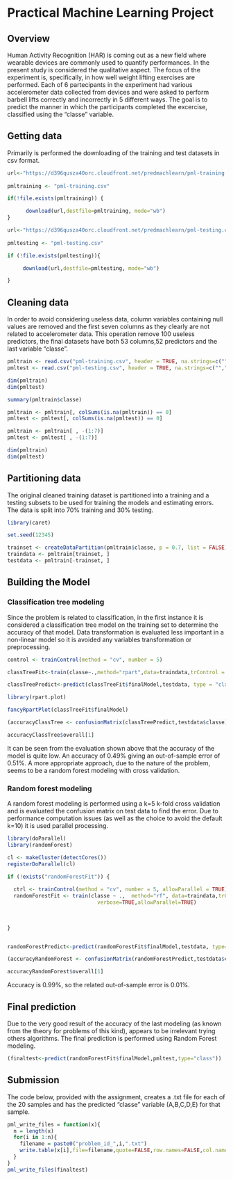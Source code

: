 # Practical Machine Learning Project

## Overview
Human Activity Recognition (HAR) is coming out as a new field where wearable devices are  commonly
used to quantify performances. 
In the present study is considered the qualitative aspect.
The focus of the experiment is, specifically, in how well weight lifting exercises are performed.
Each of 6 partecipants in the experiment had various accelerometer data collected from devices 
and were asked to perform barbell lifts correctly and incorrectly in 5 different ways.
The goal is to predict the manner in which the participants completed the excercise, classified using the "classe" variable.

## Getting data

Primarily is performed the downloading of the training and test datasets in csv format.

```r


url<-"https://d396qusza40orc.cloudfront.net/predmachlearn/pml-training.csv"  
    
pmltraining <- "pml-training.csv"

if(!file.exists(pmltraining)) {

      download(url,destfile=pmltraining, mode="wb")          
}

url<-"https://d396qusza40orc.cloudfront.net/predmachlearn/pml-testing.csv"
    
pmltesting <- "pml-testing.csv"

if (!file.exists(pmltesting)){

     download(url,destfile=pmltesting, mode="wb") 

}


```
## Cleaning data

In order to avoid considering useless data, column variables containing null values are removed
and the first seven columns as they clearly are not related to accelerometer data.
This operation remove 100 useless predictors, the final datasets have both 53 columns,52 predictors and the last variable "classe".

```r

pmltrain <- read.csv("pml-training.csv", header = TRUE, na.strings=c("","NA"))
pmltest <- read.csv("pml-testing.csv", header = TRUE, na.strings=c("","NA"))

dim(pmltrain)
dim(pmltest)

summary(pmltrain$classe)

pmltrain <- pmltrain[, colSums(is.na(pmltrain)) == 0] 
pmltest <- pmltest[, colSums(is.na(pmltest)) == 0]

pmltrain <- pmltrain[ , -(1:7)]
pmltest <- pmltest[ , -(1:7)]

dim(pmltrain)
dim(pmltest)

```
## Partitioning data
The original cleaned training dataset is partitioned into a training and a testing subsets to be used for training the models and estimating errors. The data is split into 70% training and 30% testing.

```r

library(caret)

set.seed(12345) 

trainset <- createDataPartition(pmltrain$classe, p = 0.7, list = FALSE)
traindata <- pmltrain[trainset, ]
testdata <- pmltrain[-trainset, ]

```

## Building the Model

### Classification tree modeling
Since the problem is related to classification, in the first instance it is considered a classification tree model on the training set to determine the accuracy of that model.
Data transformation is evaluated less important in a non-linear model so it is avoided any variables transformation or preprocessing.

```r

control <- trainControl(method = "cv", number = 5)

classTreeFit<-train(classe~.,method="rpart",data=traindata,trControl = control)

classTreePredict<-predict(classTreeFit$finalModel,testdata, type = "class")

library(rpart.plot)

fancyRpartPlot(classTreeFit$finalModel)

(accuracyClassTree <- confusionMatrix(classTreePredict,testdata$classe))

accuracyClassTree$overall[1]


```
It can be seen from the evaluation shown above that the accuracy of the model is quite low. 
An accuracy of 0.49% giving an out-of-sample error of 0.51%.
A more appropriate approach, due to the nature of the problem, seems to be a random forest modeling with cross validation.

### Random forest modeling

A random forest modeling is performed using a k=5 k-fold cross validation and is evaluated the confusion matrix on test data to find the error.
Due to performance computation issues (as well as the choice to avoid the default k=10) it is used parallel processing.


```r

library(doParallel)
library(randomForest)

cl <- makeCluster(detectCores()) 
registerDoParallel(cl) 

if (!exists("randomForestFit")) {
  
  ctrl <- trainControl(method = "cv", number = 5, allowParallel = TRUE)
  randomForestFit <- train(classe ~ .,  method="rf", data=traindata,trControl=ctrl, 
                             verbose=TRUE,allowParallel=TRUE)

  
  
}


randomForestPredict<-predict(randomForestFit$finalModel,testdata, type="class")

(accuracyRandomForest <- confusionMatrix(randomForestPredict,testdata$classe))

accuracyRandomForest$overall[1]

```
Accuracy is 0.99%, so the related out-of-sample error is 0.01%.

## Final prediction
Due to the very good result of the accuracy of the last modeling (as known from the theory for problems of this kind), appears to be irrelevant trying others algorithms.
The final prediction is performed using Random Forest modeling.

```r

(finaltest<-predict(randomForestFit$finalModel,pmltest,type="class"))

```
## Submission
The code below, provided with the assignment, creates a .txt file for each of the 20 samples and has the predicted "classe" variable (A,B,C,D,E) for that sample.

```r

pml_write_files = function(x){
  n = length(x)
  for(i in 1:n){
    filename = paste0("problem_id_",i,".txt")
    write.table(x[i],file=filename,quote=FALSE,row.names=FALSE,col.names=FALSE)
  }
}
pml_write_files(finaltest)

```
